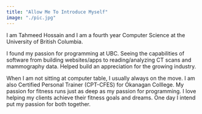 ```yaml
---
title: "Allow Me To Introduce Myself"
image: "./pic.jpg"
---
```


I am Tahmeed Hossain and I am a fourth year Computer Science at the University of British Columbia.

I found my passion for programming at UBC. Seeing the capabilities of software from building websites/apps to reading/analyzing CT scans and mammography data. Helped build an appreciation for the growing industry.

When I am not sitting at computer table, I usually always on the move. I am also Certified Personal Trainer (CPT-CFES) for Okanagan Colllege. My passion for fitness runs just as deep as my passion for programming. I love helping my clients achieve their fitness goals and dreams. One day I intend put my passion for both together.


